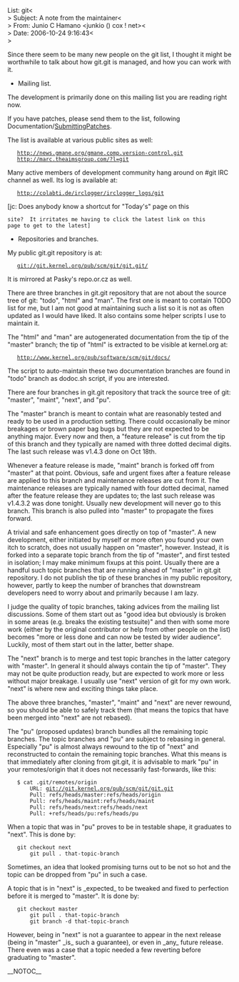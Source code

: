 List:       git<<BR>>
Subject:    A note from the maintainer<<BR>>
From:       Junio C Hamano <junkio () cox ! net><<BR>>
Date:       2006-10-24 9:16:43<<BR>>

Since there seem to be many new people on the git list, I
thought it might be worthwhile to talk about how git.git is
managed, and how you can work with it.

* Mailing list.

The development is primarily done on this mailing list you are
reading right now.

If you have patches, please send them to the list, following
Documentation/[[SubmittingPatches]].

The list is available at various public sites as well:

	http://news.gmane.org/gmane.comp.version-control.git
	http://marc.theaimsgroup.com/?l=git

Many active members of development community hang around on #git
IRC channel as well.  Its log is available at:

	http://colabti.de/irclogger/irclogger_logs/git

[jc: Does anybody know a shortcut for "Today's" page on this
 site?  It irritates me having to click the latest link on this
 page to get to the latest]

* Repositories and branches.

My public git.git repository is at:

	git://git.kernel.org/pub/scm/git/git.git/

It is mirrored at Pasky's repo.or.cz as well.

There are three branches in git.git repository that are not
about the source tree of git: "todo", "html" and "man".  The
first one is meant to contain TODO list for me, but I am not
good at maintaining such a list so it is not as often updated as
I would have liked.  It also contains some helper scripts I
use to maintain it.

The "html" and "man" are autogenerated documentation from the
tip of the "master" branch; the tip of "html" is extracted to be
visible at kernel.org at:

	http://www.kernel.org/pub/software/scm/git/docs/

The script to auto-maintain these two documentation branches are
found in "todo" branch as dodoc.sh script, if you are interested.

There are four branches in git.git repository that track the
source tree of git: "master", "maint", "next", and "pu".

The "master" branch is meant to contain what are reasonably
tested and ready to be used in a production setting.  There
could occasionally be minor breakages or brown paper bag bugs
but they are not expected to be anything major.  Every now and
then, a "feature release" is cut from the tip of this branch and
they typically are named with three dotted decimal digits.  The
last such release was v1.4.3 done on Oct 18th.

Whenever a feature release is made, "maint" branch is forked off
from "master" at that point.  Obvious, safe and urgent fixes
after a feature release are applied to this branch and
maintenance releases are cut from it.  The maintenance releases
are typically named with four dotted decimal, named after the
feature release they are updates to; the last such release was
v1.4.3.2 was done tonight.  Usually new development will never
go to this branch.  This branch is also pulled into "master" to
propagate the fixes forward.

A trivial and safe enhancement goes directly on top of "master".
A new development, either initiated by myself or more often you
found your own itch to scratch, does not usually happen on
"master", however.  Instead, it is forked into a separate topic
branch from the tip of "master", and first tested in isolation;
I may make minimum fixups at this point.  Usually there are a
handful such topic branches that are running ahead of "master"
in git.git repository.  I do not publish the tip of these
branches in my public repository, however, partly to keep the
number of branches that downstream developers need to worry
about and primarily because I am lazy.

I judge the quality of topic branches, taking advices from the
mailing list discussions.  Some of them start out as "good idea
but obviously is broken in some areas (e.g. breaks the existing
testsuite)" and then with some more work (either by the original
contributor or help from other people on the list) becomes "more
or less done and can now be tested by wider audience".  Luckily,
most of them start out in the latter, better shape.

The "next" branch is to merge and test topic branches in the
latter category with "master".  In general it should always
contain the tip of "master".  They may not be quite production
ready, but are expected to work more or less without major
breakage.  I usually use "next" version of git for my own work.
"next" is where new and exciting things take place.

The above three branches, "master", "maint" and "next" are never
rewound, so you should be able to safely track them (that means
the topics that have been merged into "next" are not rebased).

The "pu" (proposed updates) branch bundles all the remaining
topic branches.  The topic branches and "pu" are subject to
rebasing in general.  Especially "pu" is almost always rewound
to the tip of "next" and reconstructed to contain the remaining
topic branches.  What this means is that immediately after
cloning from git.git, it is advisable to mark "pu" in your
remotes/origin that it does not necessarily fast-forwards, like
this:

	$ cat .git/remotes/origin
        URL: git://git.kernel.org/pub/scm/git/git.git
        Pull: refs/heads/master:refs/heads/origin
        Pull: refs/heads/maint:refs/heads/maint
        Pull: refs/heads/next:refs/heads/next
        Pull: +refs/heads/pu:refs/heads/pu

When a topic that was in "pu" proves to be in testable shape, it
graduates to "next".  This is done by:

	git checkout next
        git pull . that-topic-branch

Sometimes, an idea that looked promising turns out to be not so
hot and the topic can be dropped from "pu" in such a case.

A topic that is in "next" is _expected_ to be tweaked and fixed
to perfection before it is merged to "master".  It is done by:

	git checkout master
        git pull . that-topic-branch
        git branch -d that-topic-branch

However, being in "next" is not a guarantee to appear in the
next release (being in "master" _is_ such a guarantee), or even
in _any_ future release.  There even was a case that a topic
needed a few reverting before graduating to "master".

__NOTOC__